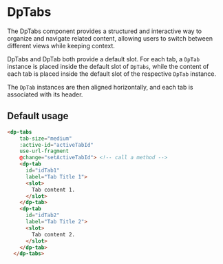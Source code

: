 
<Meta
  title="Components/Tabs"
  component={DpTabs} />

# DpTabs

The DpTabs component provides a structured and interactive way to organize and navigate related content, allowing users to switch between different views while keeping context.

DpTabs and DpTab both provide a default slot. For each tab, a `DpTab` instance is placed inside the default slot of `DpTabs`, while the content of each tab is placed inside the default slot of the respective `DpTab` instance.

The `DpTab` instances are then aligned horizontally, and each tab is associated with its header.

## Default usage

```html
<dp-tabs
    tab-size="medium"
    :active-id="activeTabId"
    use-url-fragment
    @change="setActiveTabId"> <!-- call a method -->
    <dp-tab
      id="idTab1"
      label="Tab Title 1">
      <slot>
        Tab content 1.
      </slot>
    </dp-tab>
    <dp-tab
      id="idTab2"
      label="Tab Title 2">
      <slot>
        Tab content 2.
      </slot>
    </dp-tab>
  </dp-tabs>
```
